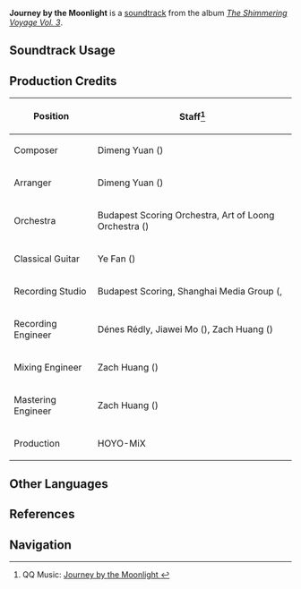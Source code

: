 {{Soundtrack Infobox
|image          = The Shimmering Voyage Vol 3.png
|album          = The Shimmering Voyage Vol. 3
|disc           = 1
|number         = 18
|featured       = 
|featured2      = 
|featured3      = 
|featured_disc  = 
|featured_disc2 = 
|featured_disc3 = 
|youtube_id     = 7HUmeD7uG34
|spotify_id     = 1DhfsVFhMtBOOEppIkhGDm
|previous       = Dreamlike Reflection
|next           = The Owls' Nocturne
}}
'''Journey by the Moonlight''' is a [[soundtrack]] from the album ''[[The Shimmering Voyage Vol. 3]]''.

==Soundtrack Usage==
{{Soundtrack Usage
|quest    = Fairground Gathering, Summer Lights Illuminated;;Treehouse Theater: Candlelit Shadows Dancing//zosimos' show
|location = Thinkers' Theater//night
}}

==Production Credits==
{| class="wikitable"
! Position
! Staff<ref>QQ Music: [https://y.qq.com/n/ryqq/songDetail/003MnNxl2e38cT Journey by the Moonlight {{zh|月露之行}}]</ref>
|-
! Composer
| Dimeng Yuan ({{zh|苑迪萌}})
|-
! Arranger
| Dimeng Yuan ({{zh|苑迪萌}})
|-
! Orchestra
| Budapest Scoring Orchestra, Art of Loong Orchestra ({{zh|龙之艺交响乐团}})
|-
! Classical Guitar
| Ye Fan ({{zh|范晔}})
|-
! Recording Studio
| Budapest Scoring, Shanghai Media Group ({{zh|上海广播大厦}}, {{Not a Typo|52Hz Studio}}
|-
! Recording Engineer
| Dénes Rédly, Jiawei Mo ({{zh|莫家伟}}), Zach Huang ({{zh|黄巍}})
|-
! Mixing Engineer
| Zach Huang ({{zh|黄巍}})
|-
! Mastering Engineer
| Zach Huang ({{zh|黄巍}})
|-
! Production
| HOYO-MiX
|}
<!--
==Gallery==
<gallery>
</gallery>

==Trivia==
-->
==Other Languages==
{{Other Languages
|en      = Journey by the Moonlight
|zhs     = 月露之行
|zhs_rm  = 
|zht     = 月露之行
|zht_rm  = 
|zh_tl   = 
|ja      = 月露の旅
|ja_rm   = Getsuro no Tabi
|ja_tl   = 
}}

==References==
{{Reflist}}

==Navigation==
{{Soundtrack Navbox|The Shimmering Voyage|3}}